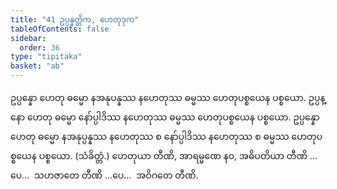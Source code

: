 ```yaml
---
title: "41 ဥပ္ပန္နတ္တိက, ဟေတုဒုက"
tableOfContents: false
sidebar:
  order: 36
type: "tipitaka"
basket: "ab"
---
```



<DynamicBreadcrumb />

<Division number="83">

<Paragraph number="215">
ဥပ္ပန္နော ဟေတု ဓမ္မော နအနုပန္နဿ နဟေတုဿ ဓမ္မဿ ဟေတုပစ္စယေန ပစ္စယော. ဥပ္ပန္နော ဟေတု ဓမ္မော နော်ပ္ပါဒိဿ နဟေတုဿ ဓမ္မဿ ဟေတုပစ္စယေန ပစ္စယော. ဥပ္ပန္နော ဟေတု ဓမ္မော နအနုပ္ပန္နဿ နဟေတုဿ စ နော်ပ္ပါဒိဿ နဟေတုဿ စ ဓမ္မဿ ဟေတုပစ္စယေန ပစ္စယော. (သံခိတ္တံ.) ဟေတုယာ တီဏိ, အာရမ္မဏေ နဝ, အဓိပတိယာ တီဏိ …ပေ…  သဟဇာတေ တီဏိ …ပေ…  အဝိဂတေ တီဏိ.
</Paragraph>
</Division>